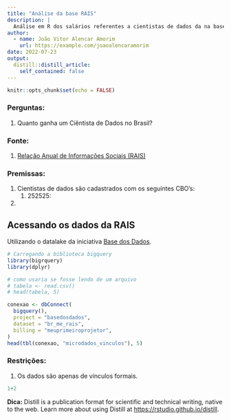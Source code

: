 ```yaml
---
title: "Análise da base RAIS"
description: |
  Análise em R dos salários referentes a cientistas de dados da na base RAIS. Projeto feito na Semana Data Science na Prática com a Curso-R
author:
  - name: João Vitor Alencar Amorim
    url: https://example.com/joaoalencaramorim
date: 2022-07-23
output:
  distill::distill_article:
    self_contained: false
---
```


```r
knitr::opts_chunk$set(echo = FALSE)
```
### Perguntas:

1. Quanto ganha um Ciêntista de Dados no Brasil?

### Fonte:

1. [Relação Anual de Informações Sociais (RAIS)](https://basedosdados.org/dataset/br-me-rais?bdm_table=microdados_vinculos)

### Premissas:

1.  Cientistas de dados são cadastrados com os seguintes CBO's:
    1.  252525:
2. 

## Acessando os dados da RAIS
Utilizando o datalake da iniciativa [Base dos Dados](https://basedosdados.org).

```r
# Carregando a biblioteca bigquery
library(bigrquery)
library(dplyr)

# como usaria se fosse lendo de um arquivo
# tabela <- read.csv()
# head(tabela, 5)

conexao <- dbConnect(
  bigquery(),
  project = "basedosdados",
  dataset = "br_me_rais",
  billing = "meuprimeiroprojetor",
)
head(tbl(conexao, "microdados_vinculos"), 5)
```

### Restrições:

1. Os dados são apenas de vínculos formais.
```r
1+2
```

**Dica:** Distill is a publication format for scientific and technical writing, native to the web. Learn more about using Distill at <https://rstudio.github.io/distill>.
